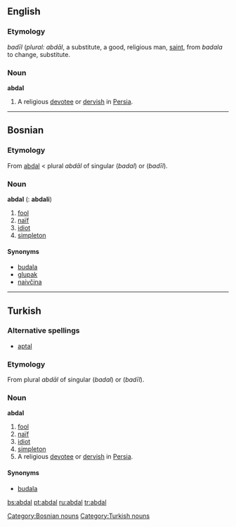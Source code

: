 ==English==

===Etymology===
{{Ar.}} ''badīl''  (''plural:'' ''abdāl'', a substitute, a good, religious man, [[saint]], from ''badala'' to change, substitute.

===Noun===
'''abdal'''
# A religious [[devotee]] or [[dervish]] in [[Persia]].

----

==Bosnian==
===Etymology===
From {{Turk.|bs}} [[abdal#Turkish|abdal]] < {{Ar.|bs}} plural ''abdāl'' of singular {{ARchar|[[بدل|بَدَل]]}} (''badal'') or {{ARchar|[[بديل|بَدِيل]]}} (''badīl'').
===Noun===
'''abdal''' {{m}} {{s}} ({{p}}: '''abdali''')

# [[fool]]
# [[naïf]]
# [[idiot]]
# [[simpleton]]

====Synonyms====
*[[budala#Bosnian|budala]]
*[[glupak#Bosnian|glupak]]
*[[naivčina#Bosnian|naivčina]]

[[Category:Bosnian nouns]]

----

==Turkish==
===Alternative spellings===
*[[aptal#Turkish|aptal]]

===Etymology===
From {{Ar.|tr}} plural ''abdāl'' of singular {{ARchar|[[بدل|بَدَل]]}} (''badal'') or {{ARchar|[[بديل|بَدِيل]]}} (''badīl'').

===Noun===
'''abdal'''

# [[fool]]
# [[naïf]]
# [[idiot]]
# [[simpleton]]
# A religious [[devotee]] or [[dervish]] in [[Persia]].

====Synonyms====
*[[budala#Bosnian|budala]]

[[Category:Turkish nouns]]

[[bs:abdal]]
[[pt:abdal]]
[[ru:abdal]]
[[tr:abdal]]